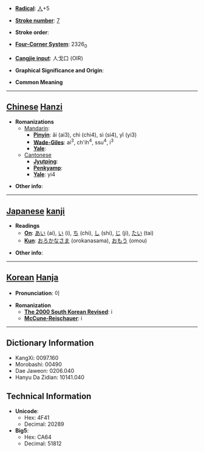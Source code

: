 * '''[[Wiktionary:Chinese radical index| Radical]]''': [[Wiktionary:Chinese radical index 人|人]]+5

* '''[[Wiktionary:Chinese total strokes index|Stroke number]]''': [[Wiktionary:Chinese total strokes index 7|7]]

* '''Stroke order''': 

* '''[[Wiktionary:Chinese four corner index|Four-Corner System]]''': 2326<sub>0</sub>

* '''[[Wiktionary:Chinese Cangjie index|Cangjie input]]''': 人戈口 (OIR)

* '''Graphical Significance and Origin''': 

* '''Common Meaning'''

----

== [[Chinese]] [[Hanzi]] ==

* '''Romanizations'''
** [[Mandarin]]:
*** '''[[Pinyin]]''': ǎi (ai3), chì (chi4), sì (si4), yǐ (yi3)
*** '''[[Wade-Giles]]''': ai<sup>3</sup>, ch'ih<sup>4</sup>, ssu<sup>4</sup>, i<sup>3</sup>
*** '''[[Yale]]''': 
**[[Cantonese]]
***'''[[Jyutping]]''':
***'''[[Penkyamp]]''': 
***'''[[Yale]]''': yi4

* '''Other info''': 

----

== [[Japanese]] [[kanji]] ==

* '''Readings'''
** '''[[On]]''': [[あい]] (ai), [[い]] (i), [[ち]] (chi), [[し]] (shi), [[じ]] (ji), [[たい]] (tai)
** '''[[Kun]]''': [[おろかなさま]] (orokanasama), [[おもう]] (omou)

* '''Other info''':  

----

== [[Korean]] [[Hanja]] ==

* '''Pronunciation''': 이

* '''Romanization'''
** '''[[The 2000 South Korean Revised Romanization|The 2000 South Korean Revised]]''': i
** '''[[McCune-Reischauer]]''': i

----

== Dictionary Information ==

* KangXi: 0097.160
* Morobashi: 00490
* Dae Jaweon: 0206.040
* Hanyu Da Zidian: 10141.040

== Technical Information ==

* '''Unicode''':
** Hex: 4F41
** Decimal: 20289
* '''Big5''':
** Hex: CA64
** Decimal: 51812